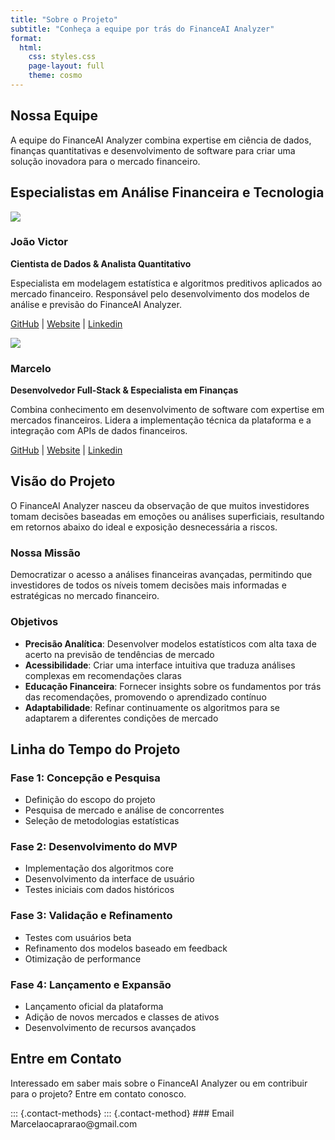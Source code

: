 ```yaml
---
title: "Sobre o Projeto"
subtitle: "Conheça a equipe por trás do FinanceAI Analyzer"
format:
  html:
    css: styles.css
    page-layout: full
    theme: cosmo
---
```


::: {.about-header}
# Nossa Equipe

A equipe do FinanceAI Analyzer combina expertise em ciência de dados, finanças quantitativas e desenvolvimento de software para criar uma solução inovadora para o mercado financeiro.
:::

::: {.team-section}
## Especialistas em Análise Financeira e Tecnologia

::: {.team-grid}
::: {.team-member}
![](https://github.com/Veiga-a.png){.profile-img}

### João Victor
**Cientista de Dados & Analista Quantitativo**

Especialista em modelagem estatística e algoritmos preditivos aplicados ao mercado financeiro. Responsável pelo desenvolvimento dos modelos de análise e previsão do FinanceAI Analyzer.

[GitHub](https://github.com/Veiga-a){target="_blank"} | [Website](https://veiga-a.github.io/site/){target="_blank"} | [Linkedin](https://www.linkedin.com/in/joao-veiga1/){target="_blank"} 
:::

::: {.team-member}
![](https://github.com/Marcelo816.png){.profile-img}

### Marcelo
**Desenvolvedor Full-Stack & Especialista em Finanças**

Combina conhecimento em desenvolvimento de software com expertise em mercados financeiros. Lidera a implementação técnica da plataforma e a integração com APIs de dados financeiros.

[GitHub](https://github.com/Marcelo816){target="_blank"} | [Website](https://marcelo816.github.io/portifolio/){target="_blank"} | [Linkedin](https://www.linkedin.com/in/marcelo-augusto-capraro-filho/){target="_blank"} 
:::
:::
:::

::: {.section-container}
## Visão do Projeto

O FinanceAI Analyzer nasceu da observação de que muitos investidores tomam decisões baseadas em emoções ou análises superficiais, resultando em retornos abaixo do ideal e exposição desnecessária a riscos.

### Nossa Missão

Democratizar o acesso a análises financeiras avançadas, permitindo que investidores de todos os níveis tomem decisões mais informadas e estratégicas no mercado financeiro.

### Objetivos

- **Precisão Analítica**: Desenvolver modelos estatísticos com alta taxa de acerto na previsão de tendências de mercado
- **Acessibilidade**: Criar uma interface intuitiva que traduza análises complexas em recomendações claras
- **Educação Financeira**: Fornecer insights sobre os fundamentos por trás das recomendações, promovendo o aprendizado contínuo
- **Adaptabilidade**: Refinar continuamente os algoritmos para se adaptarem a diferentes condições de mercado
:::

::: {.timeline-section}
## Linha do Tempo do Projeto

::: {.timeline}
::: {.timeline-item}
### Fase 1: Concepção e Pesquisa
- Definição do escopo do projeto
- Pesquisa de mercado e análise de concorrentes
- Seleção de metodologias estatísticas
:::

::: {.timeline-item .active}
### Fase 2: Desenvolvimento do MVP
- Implementação dos algoritmos core
- Desenvolvimento da interface de usuário
- Testes iniciais com dados históricos
:::

::: {.timeline-item}
### Fase 3: Validação e Refinamento
- Testes com usuários beta
- Refinamento dos modelos baseado em feedback
- Otimização de performance
:::

::: {.timeline-item}
### Fase 4: Lançamento e Expansão
- Lançamento oficial da plataforma
- Adição de novos mercados e classes de ativos
- Desenvolvimento de recursos avançados
:::
:::
:::

::: {.contact-section}
## Entre em Contato

Interessado em saber mais sobre o FinanceAI Analyzer ou em contribuir para o projeto? Entre em contato conosco.

::: {.contact-methods}
::: {.contact-method}
### Email
Marcelaocaprarao@gmail.com
:::

